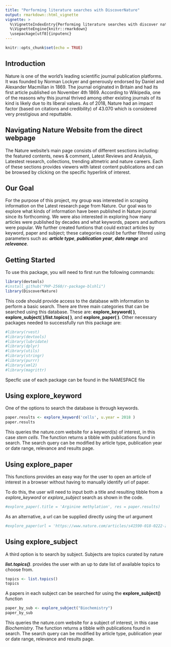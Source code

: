 ```yaml
---
title: "Performing literature searches with DiscoverNature"
output: rmarkdown::html_vignette
vignette: >
  %\VignetteIndexEntry{Performing literature searches with discover nature}
  %\VignetteEngine{knitr::rmarkdown}
  \usepackage[utf8]{inputenc}
---
```


```r
knitr::opts_chunk$set(echo = TRUE)
```
## Introduction
Nature is one of the world's leading scientific journal publication platforms. It was founded by Norman Lockyer and generously endorsed by Daniel and Alexander Macmillan in 1869. The journal originated in Britain and had its first article published on November 4th 1869. According to Wikipedia, one of the reasons why this journal thrived among other existing journals of its kind is likely due to its liberal values. As of 2018, Nature had an impact factor (based on citations and credibility) of 43.070 which is considered very prestigious and reputtable.

## Navigating Nature Website from the direct webpage
The Nature website's main page consists of different sesctions including: the featured contents, news & comment, Latest Reviews and Analysis, Latestest research, collections, trending altmetric and nature careers. Each of these sections provides viewers with latest content publications and can be browsed by clicking on the specific hyperlink of interest.

## Our Goal
For the purpose of this project, my group was interested in scraping information on the Latest research page from Nature. Our goal was to explore what kinds of information have been published in Nature journal since its forthcoming. We were also interested in exploring how many articles were published by decades and what keywords, papers and authors were popular. We further created funtions that could extract  articles by keyword, paper and subject; these categories could be further filtered using parameters such as: ***article type***, ***publication year***, ***date range*** and ***relevance***.

## Getting Started

To use this package, you will need to first run the following commands:

```r
library(devtools)
#install_github("PHP-2560/r-package-blshli")
library(DiscoverNature)
```
This code should provide access to the database with information to perform a basic search. There are three main categories that can be searched using this database. These are: **explore_keyword( )**, **explore_subject( )****/****list.topics( )**, and **explore_paper( )**. Other necessary packages needed to successfully run this package are:

```r
#library(rvest)
#library(devtools)
#library(lubridate)
#library(dplyr)
#library(utils)
#library(stringr)
#library(purrr)
#library(xml2)
#library(magrittr)
```
Specfic use of each package can be found in the NAMESPACE file

## Using explore_keyword
One of the options to search the database is through keywords. 
```r
paper.results <- explore_keyword('cells', u.year = 2018 )
paper.results 
```

This queries the nature.com website for a keyword(s) of interest, in this case *stem cells*. The function returns a tibble with publications found in search. The search query can be modified  by article type, publication year or date range, relevance and results page.

## Using explore_paper
This functions provides an easy way for the user to open an article of interest in a browser without having to manually identify url of paper. 

To do this, the user will need to input both a title and resulting tibble from a *explore_keyword* or *explore_subject* search as shown in the code.

```r
#explore_paper(.title = 'Arginine methylation', res = paper.results)

```

As an alternative, a url can be supplied directly using the url argument
```r
#explore_paper(url = 'https://www.nature.com/articles/s41590-018-0222-z')

```


## Using explore_subject
A third option is to search by subject. Subjects are topics curated by nature 

***list.topics()***.  provides the user with an up to date list of available topics to choose from. 

```r
topics <- list.topics()
topics 
```

A papers in each subject can be searched for using the **explore_subject()** function
```r
paper_by_sub <- explore_subject("Biochemistry")
paper_by_sub 
```

This queries the nature.com website for a subject of interest, in this case *Biochemistry*. The function returns a tibble with publications found in search. The search query can be modified by article type, publication year or date range, relevance and results page.
